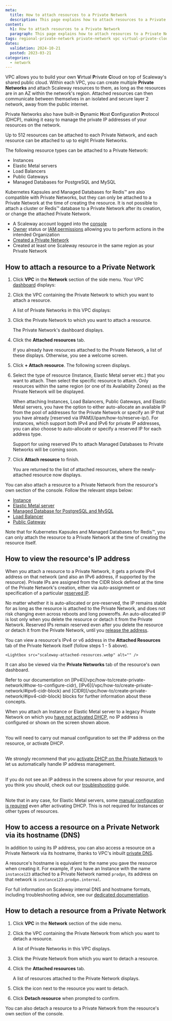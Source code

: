 ```yaml
---
meta:
  title: How to attach resources to a Private Network
  description: This page explains how to attach resources to a Private Network in a Scaleway VPC
content:
  h1: How to attach resources to a Private Network
  paragraph: This page explains how to attach resources to a Private Network in a Scaleway VPC
tags: regional-private-network private-network vpc virtual-private-cloud attach detach resources regional
dates:
  validation: 2024-10-21
  posted: 2023-03-21
categories:
  - network
---
```


VPC allows you to build your own **V**irtual **P**rivate **C**loud on top of Scaleway's shared public cloud. Within each VPC, you can create multiple **Private Networks** and attach Scaleway resources to them, as long as the resources are in an AZ within the network's region. Attached resources can then communicate between themselves in an isolated and secure layer 2 network, away from the public internet.

Private Networks also have built-in **D**ynamic **H**ost **C**onfiguration **P**rotocol (DHCP), making it easy to manage the private IP addresses of your resources on the network.

Up to 512 resources can be attached to each Private Network, and each resource can be attached to up to eight Private Networks.

The following resource types can be attached to a Private Network:
- Instances
- Elastic Metal servers
- Load Balancers
- Public Gateways
- Managed Databases for PostgreSQL and MySQL

<Message type="note">
 Kubernetes Kapsules and Managed Databases for Redis™ are also compatible with Private Networks, but they can only be attached to a Private Network at the time of creating the resource. It is not possible to attach a cluster or Redis™ database to a Private Network after its creation, or change the attached Private Network.
</Message>

<Macro id="requirements" />

- A Scaleway account logged into the [console](https://console.scaleway.com)
- [Owner](/iam/concepts/#owner) status or [IAM permissions](/iam/concepts/#permission) allowing you to perform actions in the intended Organization
- [Created a Private Network](/vpc/how-to/create-private-network/)
- Created at least one Scaleway resource in the same region as your Private Network

## How to attach a resource to a Private Network

1. Click **VPC** in the **Network** section of the side menu. Your VPC [dashboard](https://console.scaleway.com/vpc/vpc) displays:

2. Click the VPC containing the Private Network to which you want to attach a resource.

    A list of Private Networks in this VPC displays:

3. Click the Private Network to which you want to attach a resource.

    The Private Network's dashboard displays.

    <Lightbox src="scaleway-pn-overview.webp" alt="" />

4. Click the **Attached resources** tab.

    If you already have resources attached to the Private Network, a list of these displays. Otherwise, you see a welcome screen.

5. Click **+ Attach resource**. The following screen displays.

    <Lightbox src="scaleway-attach-resource.webp" alt="" />

6. Select the type of resource (Instance, Elastic Metal server etc.) that you want to attach. Then select the specific resource to attach. Only resources within the same region (or one of its Availability Zones) as the Private Network will be displayed.

    <Message type="tip">
    When attaching Instances, Load Balancers, Public Gateways, and Elastic Metal servers, you have the option to either auto-allocate an available IP from the pool of addresses for the Private Network or specify an IP that you have already [reserved via IPAM](/ipam/how-to/reserve-ip/). For Instances, which support both IPv4 and IPv6 for private IP addresses, you can also choose to auto-allocate or specify a reserved IP for each address type.

    Support for using reserved IPs to attach Managed Databases to Private Networks will be coming soon.
    </Message>

7. Click **Attach resource** to finish.

    You are returned to the list of attached resources, where the newly-attached resource now displays.

<Message type="tip">

You can also attach a resource to a Private Network from the resource's own section of the console. Follow the relevant steps below:
- [Instance](/instances/how-to/use-private-networks/#how-to-attach-instances-to-an-existing-private-network)
- [Elastic Metal server](/elastic-metal/how-to/use-private-networks/#from-the-elastic-metal-section-of-the-console)
- [Managed Database for PostgreSQL and MySQL](/managed-databases-for-postgresql-and-mysql/how-to/connect-database-private-network/)
- [Load Balancer](/load-balancer/how-to/use-with-private-network/)
- [Public Gateway](/public-gateways/how-to/configure-a-public-gateway/#how-to-attach-a-public-gateway-to-a-private-network)

Note that for Kubernetes Kapsules and Managed Databases for Redis™, you can only attach the resource to a Private Network at the time of creating the resource itself.
</Message>

## How to view the resource's IP address

When you attach a resource to a Private Network, it gets a private IPv4 address on that network (and also an IPv6 address, if supported by the resource). Private IPs are assigned from the CIDR block defined at the time of the Private Network's creation, either via auto-assignment or specification of a particular [reserved IP](/ipam/how-to/reserve-ip/).

No matter whether it is auto-allocated or pre-reserved, the IP remains stable for as long as the resource is attached to the Private Network, and does not risk changing even across reboots and long poweroffs. An auto-allocated IP is lost only when you delete the resource or detach it from the Private Network. Reserved IPs remain reserved even after you delete the resource or detach it from the Private Network, until you [release the address](/ipam/how-to/reserve-ip/#how-to-release-a-reserved-private-ip-address).

You can view a resource's IPv4 or v6 address in the **Attached Resources** tab of the Private Network itself (follow steps 1 - 5 above).

    <Lightbox src="scaleway-attached-resources.webp" alt="" />

It can also be viewed via the **Private Networks** tab of the resource's own dashboard.

<Message type="tip">
Refer to our documentation on [IPv4](/vpc/how-to/create-private-network/#how-to-configure-cidr), [IPv6](/vpc/how-to/create-private-network/#ipv6-cidr-block) and [CIDR](/vpc/how-to/create-private-network/#ipv4-cidr-block) blocks for further information about these concepts.
</Message>

<Message type="important">

When you attach an Instance or Elastic Metal server to a legacy Private Network on which you [have not activated DHCP](/vpc/reference-content/vpc-migration/#dhcp-activation-on-pre-existing-private-networks), no IP address is configured or shown on the screen shown above.<br /><br />

You will need to carry out manual configuration to set the IP address on the resource, or activate DHCP.<br /><br />

We strongly recommend that you [activate DHCP on the Private Network](/vpc/how-to/activate-dhcp/) to let us automatically handle IP address management. <br /> <br />

If you do not see an IP address in the screens above for your resource, and you think you should, check out our [troubleshooting](/vpc/troubleshooting/resource-attached-no-ip/) guide. <br /> <br />

Note that in any case, for Elastic Metal servers, some [manual configuration is required](/elastic-metal/how-to/use-private-networks/#how-to-configure-the-network-interface-on-your-elastic-metal-server-for-private-networks) even after activating DHCP. This is not required for Instances or other types of resources.
</Message>

## How to access a resource on a Private Network via its hostname (DNS)

In addition to using its IP address, you can also access a resource on a Private Network via its hostname, thanks to VPC's inbuilt [private DNS](/vpc/concepts/#dns).

A resource's hostname is equivalent to the name you gave the resource when creating it. For example, if you have an Instance with the name `instance123` attached to a Private Network named `prodpn`, its address on that network is `instance123.prodpn.internal`.

For full information on Scaleway internal DNS and hostname formats, including troubleshooting advice, see our [dedicated documentation](/vpc/reference-content/dns/).

## How to detach a resource from a Private Network

1. Click **VPC** in the **Network** section of the side menu.

2. Click the VPC containing the Private Network from which you want to detach a resource.

    A list of Private Networks in this VPC displays.

3. Click the Private Network from which you want to detach a resource.

4. Click the **Attached resources** tab.

    A list of resources attached to the Private Network displays.

    <Lightbox src="scaleway-attached-resources.webp" alt="" />

5. Click the <Icon name="unlink" /> icon next to the resource you want to detach.

6. Click **Detach resource** when prompted to confirm.

<Message type="tip">
You can also detach a resource to a Private Network from the resource's own section of the console.
</Message>
